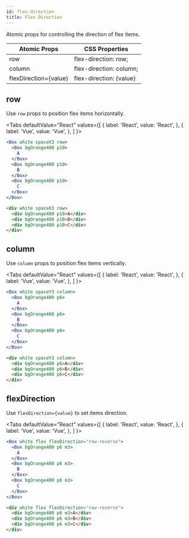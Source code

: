 ```yaml
---
id: flex-direction
title: Flex Direction
---
```



Atomic props for controlling the direction of flex items.

| Atomic Props          | CSS Properties          |
| --------------------- | ----------------------- |
| row                   | flex-direction: row;    |
| column                | flex-direction: column; |
| flexDirection={value} | flex-direction: {value} |

## row

Use `row` props to position flex items horizontally.

<Tabs
defaultValue="React"
values={[
{ label: 'React', value: 'React', },
{ label: 'Vue', value: 'Vue', },
]
}>
<TabItem value="React">

```jsx live
<Box white spaceX3 row>
  <Box bgOrange400 p10>
    A
  </Box>
  <Box bgOrange400 p10>
    B
  </Box>
  <Box bgOrange400 p10>
    C
  </Box>
</Box>
```

</TabItem>
<TabItem value="Vue">

```html
<div white spaceX3 row>
  <div bgOrange400 p10>A</div>
  <div bgOrange400 p10>B</div>
  <div bgOrange400 p10>C</div>
</div>
```

</TabItem>
</Tabs>

## column

Use `column` props to position flex items vertically.

<Tabs
defaultValue="React"
values={[
{ label: 'React', value: 'React', },
{ label: 'Vue', value: 'Vue', },
]
}>
<TabItem value="React">

```jsx live
<Box white spaceY3 column>
  <Box bgOrange400 p6>
    A
  </Box>
  <Box bgOrange400 p6>
    B
  </Box>
  <Box bgOrange400 p6>
    C
  </Box>
</Box>
```

</TabItem>
<TabItem value="Vue">

```html
<div white spaceY3 column>
  <div bgOrange400 p6>A</div>
  <div bgOrange400 p6>B</div>
  <div bgOrange400 p6>C</div>
</div>
```

</TabItem>
</Tabs>

## flexDirection

Use `flexDirection={value}` to set items direction.

<Tabs
defaultValue="React"
values={[
{ label: 'React', value: 'React', },
{ label: 'Vue', value: 'Vue', },
]
}>
<TabItem value="React">

```jsx live
<Box white flex flexDirection="row-reverse">
  <Box bgOrange400 p6 m3>
    A
  </Box>
  <Box bgOrange400 p6 m3>
    B
  </Box>
  <Box bgOrange400 p6 m3>
    C
  </Box>
</Box>
```

</TabItem>
<TabItem value="Vue">

```html
<div white flex flexDirection="row-reverse">
  <div bgOrange400 p6 m3>A</div>
  <div bgOrange400 p6 m3>B</div>
  <div bgOrange400 p6 m3>C</div>
</div>
```

</TabItem>
</Tabs>
